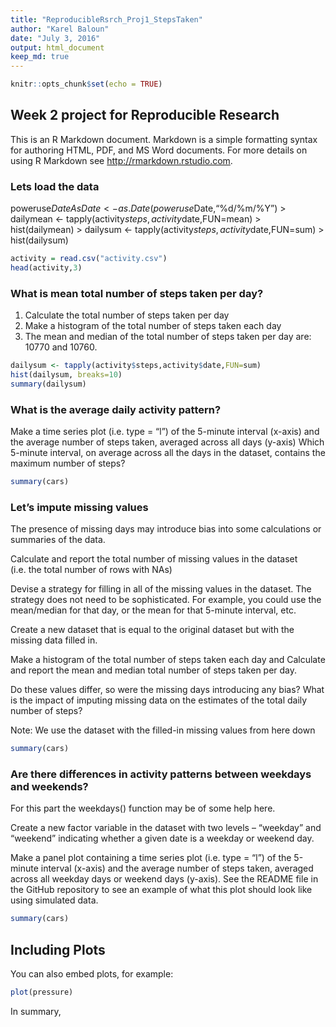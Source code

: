 ```yaml
---
title: "ReproducibleRsrch_Proj1_StepsTaken"
author: "Karel Baloun"
date: "July 3, 2016"
output: html_document
keep_md: true
---
```


```r
knitr::opts_chunk$set(echo = TRUE)
```

## Week 2 project for Reproducible Research

This is an R Markdown document. Markdown is a simple formatting syntax for authoring HTML, PDF, and MS Word documents. For more details on using R Markdown see <http://rmarkdown.rstudio.com>.

### Lets load the data

poweruse$DateAsDate <- as.Date(poweruse$Date,"%d/%m/%Y")
> dailymean <- tapply(activity$steps,activity$date,FUN=mean)
> hist(dailymean)
> dailysum <- tapply(activity$steps,activity$date,FUN=sum)
> hist(dailysum)

```r
activity = read.csv("activity.csv")
head(activity,3)
```

### What is mean total number of steps taken per day?

1. Calculate the total number of steps taken per day
2. Make a histogram of the total number of steps taken each day
3. The mean and median of the total number of steps taken per day are: 10770 and 10760.

```r
dailysum <- tapply(activity$steps,activity$date,FUN=sum)
hist(dailysum, breaks=10)
summary(dailysum)
```

### What is the average daily activity pattern?

Make a time series plot (i.e. type = "l") of the 5-minute interval (x-axis) and the average number of steps taken, averaged across all days (y-axis)
Which 5-minute interval, on average across all the days in the dataset, contains the maximum number of steps?
    
```r
summary(cars)
```

### Let's impute missing values

The presence of missing days may introduce bias into some calculations or summaries of the data.

Calculate and report the total number of missing values in the dataset (i.e. the total number of rows with NAs)

Devise a strategy for filling in all of the missing values in the dataset. The strategy does not need to be sophisticated. For example, you could use the mean/median for that day, or the mean for that 5-minute interval, etc.

Create a new dataset that is equal to the original dataset but with the missing data filled in.

Make a histogram of the total number of steps taken each day and Calculate and report the mean and median total number of steps taken per day. 

Do these values differ, so were the missing days introducing any bias? 
What is the impact of imputing missing data on the estimates of the total daily number of steps?

Note: We use the dataset with the filled-in missing values from here down
    
```r
summary(cars)
```

### Are there differences in activity patterns between weekdays and weekends?

For this part the weekdays() function may be of some help here. 

Create a new factor variable in the dataset with two levels – “weekday” and “weekend” indicating whether a given date is a weekday or weekend day.

Make a panel plot containing a time series plot (i.e. type = "l") of the 5-minute interval (x-axis) and the average number of steps taken, averaged across all weekday days or weekend days (y-axis). See the README file in the GitHub repository to see an example of what this plot should look like using simulated data.
    
```r
summary(cars)
```


## Including Plots

You can also embed plots, for example:

```r
plot(pressure)
```

In summary,
